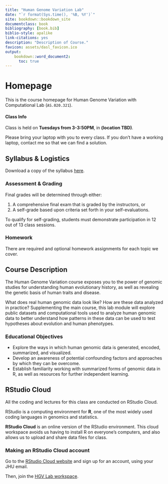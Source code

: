 ```yaml
---
title: "Human Genome Variation Lab"
date: "`r format(Sys.time(), '%B, %Y')`"
site: bookdown::bookdown_site
documentclass: book
bibliography: [book.bib]
biblio-style: apalike
link-citations: yes
description: "Description of Course."
favicon: assets/dasl_favicon.ico
output:
    bookdown::word_document2:
      toc: true
---
```


# Homepage

This is the course homepage for Human Genome Variation with Computational Lab (`AS.020.321`).

#### Class Info

Class is held on **Tuesdays from 3-3:50PM**, in **(location TBD)**.

Please bring your laptop with you to every class. If you don’t have a working laptop, contact me so that we can find a solution.

## Syllabus & Logistics

Download a copy of the syllabus [here]().

### Assessment & Grading

Final grades will be determined through either:

1. A comprehensive final exam that is graded by the instructors, or
2. A self-grade based upon criteria set forth in your self-evaluations.

To qualify for self-grading, students must demonstrate participation in 12 out of 13 class sessions. 

### Homework

There are required and optional homework assignments for each topic we cover.

## Course Description

The Human Genome Variation course exposes you to the power of genomic studies for understanding human evolutionary history, as well as revealing the genetic basis of human traits and disease.

What does real human genomic data look like? How are these data analyzed in practice? Supplementing the main course, this lab module will explore public datasets and computational tools used to analyze human genomic data to better understand how patterns in these data can be used to test hypotheses about evolution and human phenotypes.

### Educational Objectives

* Explore the ways in which human genomic data is generated, encoded, summarized, and visualized.
*	Develop an awareness of potential confounding factors and approaches by which they can be overcome.
* Establish familiarity working with summarized forms of genomic data in R, as well as resources for further independent learning.

<!-- * human genetics/genomics has led the way for improving on transparency and reproducibility in science -->
<!-- * standards in the community where when you publish a reserach study, the raw data and code have to be made publicly available -->
<!-- * the public and other scientists benefit from this; now we can also benefit from it as students -->

## RStudio Cloud

All the coding and lectures for this class are conducted on RStudio Cloud.

RStudio is a computing environment for **R**, one of the most widely used coding languages in genomics and statistics.

**RStudio Cloud** is an online version of the RStudio environment. This cloud workspace avoids us having to install R on everyone's computers, and also allows us to upload and share data files for class.

### Making an RStudio Cloud account

Go to the [RStudio Cloud website](https://login.rstudio.cloud/register) and sign up for an account, using your JHU email.

Then, join the [HGV Lab workspace]().